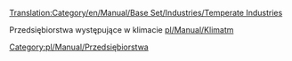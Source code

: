 [[Translation:Category/en/Manual/Base Set/Industries/Temperate Industries]]


Przedsiębiorstwa występujące w klimacie [[pl/Manual/Klimat]]m
[[Category:pl/Manual/Przedsiębiorstwa]]